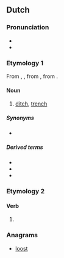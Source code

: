 ==Dutch==
{{wikipedia|lang=nl}}

===Pronunciation===
* {{IPA|lang=nl|/sloːt/}}
* {{audio|Nl-sloot.ogg|Audio|lang=nl}}

===Etymology 1===
From {{inh|nl|dum|slote}}, {{m|dum|sloot}}, from {{inh|nl|odt|*slōt}}, from {{inh|nl|gem-pro|*slautaz}}.

====Noun====
{{nl-noun|f|-en|slootje}}

# [[ditch]], [[trench]]

=====Synonyms=====
* {{l|nl|greppel}}

=====Derived terms=====
* {{l|nl|slootwater}}
* {{l|nl|in zeven sloten tegelijk lopen}}
* {{l|nl|geen oude koeien uit de sloot halen}}

===Etymology 2===
{{nonlemma}}

====Verb====
{{nl-verb-form}}

# {{nl-verb form of|n=sg|t=past|m=ind|sluiten}}

===Anagrams===
* [[loost#Dutch|loost]]